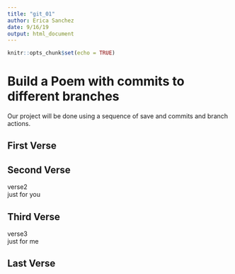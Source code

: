 ---
title: "git_01"
author: Erica Sanchez
date: 9/16/19
output: html_document
---

```{r setup, include=FALSE}
knitr::opts_chunk$set(echo = TRUE)
```
# Build a Poem with commits to different branches
Our project will be done using a sequence of save and commits and branch actions.
<!-- Do not modify or change any text in "!--" bracketed areas such as this --- these are instructions to
you, if you change any of this the git program will notice it and compromise your git merging strategy !-->

## First Verse 
<!--Put the first five lines of a poem by Lewis Carrol in this section!-->

## Second Verse
<!--Put the first five lines of a poem by Robert Frost here!-->

verse2  
just for you  


## Third Verse
<!--Put the first two verses of The Walrus and the Carpenter here!-->

verse3  
just for me  


## Last Verse
<!--Put a short poem of your choice 8-20 lines,here!-->
